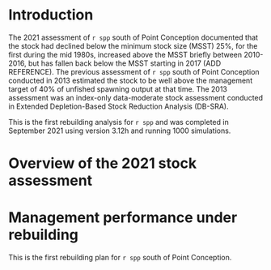 # Introduction

The 2021 assessment of `r spp` south of Point Conception documented that the stock had declined below the minimum stock size  (MSST) 25%, for the first during the mid 1980s, increased above the MSST briefly between 2010-2016, but has fallen back below the MSST starting in 2017 (ADD REFERENCE). The previous assessment of `r spp` south of Point Conception conducted in 2013 estimated the stock to be well above the management target of 40% of unfished spawning output at that time.  The 2013 assessment was an index-only data-moderate stock assessment conducted in Extended Depletion-Based Stock Reduction Analysis (DB-SRA). 

This is the first rebuilding analysis for `r spp` and was completed in September 2021 using version 3.12h and running 1000 simulations.

# Overview of the 2021 stock assessment

# Management performance under rebuilding

This is the first rebuilding plan for `r spp ` south of Point Conception.

